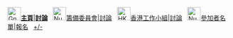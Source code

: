 [[File:Gnome-home.svg|30px]][[Wikipedia:2006中文維基年會|'''主頁''']]|[[Wikipedia talk:2006中文維基年會|'''討論''']] &nbsp; [[File:Nuvola apps kalzium.svg|30px]][[Wikipedia:2006中文維基年會/籌備小組|籌備委員會]]|[[Wikipedia talk:2006中文維基年會/籌備小組|討論]] &nbsp; [[File:HKstubicon.png|30px]][[Wikipedia:2006中文維基年會/香港工作小組|香港工作小組]]|[[Wikipedia talk:2006中文維基年會/香港工作小組|討論]] &nbsp; [[File:Nuvola_apps_kopete.png|30px]][[Wikipedia:2006中文維基年會/報名|參加者名單]]|[http://cusu.hk/cwmc2006/reg.php 報名]<!--&nbsp; [[File:Nuvola apps kate.png|30px]][[Wikipedia:2006中文維基年會/年會流程|年會流程]] -->&nbsp; [http://zh.wikipedia.org/w/index.php?title=Template:2006%E4%B8%AD%E6%96%87%E5%B9%B4%E6%9C%83%E9%A0%81%E9%A6%96%E9%80%A3%E7%B5%90&action=edit +/-] </div><noinclude>[[Category:2006中文年会模板|{{PAGENAME}}]]</noinclude>